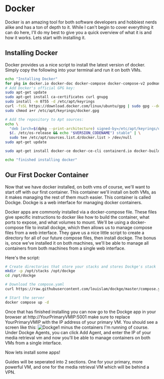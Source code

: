 # Docker

Docker is an amazing tool for both software developers and hobbiest nerds alike and has a ton of depth to it. While I can't begin to cover everything it can do here, I'll do my best to give you a quick overview of what it is and how it works.
Lets start with installing it.

## Installing Docker

Docker provides us a nice script to install the latest version of docker. Simply copy the following into your terminal and run it on both VMs.

```bash copy
echo "Installing Docker"
for pkg in docker.io docker-doc docker-compose docker-compose-v2 podman-docker containerd runc; do sudo apt-get remove $pkg; done
# Add Docker's official GPG key:
sudo apt-get update
sudo apt-get install ca-certificates curl gnupg
sudo install -m 0755 -d /etc/apt/keyrings
curl -fsSL https://download.docker.com/linux/ubuntu/gpg | sudo gpg --dearmor -o /etc/apt/keyrings/docker.gpg
sudo chmod a+r /etc/apt/keyrings/docker.gpg

# Add the repository to Apt sources:
echo \
  "deb [arch=$(dpkg --print-architecture) signed-by=/etc/apt/keyrings/docker.gpg] https://download.docker.com/linux/ubuntu \
  $(. /etc/os-release && echo "$VERSION_CODENAME") stable" | \
  sudo tee /etc/apt/sources.list.d/docker.list > /dev/null
sudo apt-get update

sudo apt-get install docker-ce docker-ce-cli containerd.io docker-buildx-plugin docker-compose-plugin

echo "finished installing docker"
```

## Our First Docker Container

Now that we have docker installed, on both vms of course, we'll want to start off with our first container. This container we'll install on both VMs, as it makes managing the rest of them much easier. This container is called Dockge. Dockge is a web interface for managing docker containers.

Docker apps are commonly installed via a docker-compose file. These files give specific instructions to docker like how to build the container, what ports to expose, and what volumes to mount. We'll be using a docker-compose file to install dockge, which then allows us to manage compose files from a web interface. They gave us a nice little script to create a directory for all of our future compose files, then install dockge. The bonus is, once we've installed it on both machines, we'll be able to manage all containers from both machines from a single web interface.

Here's the script:

```bash copy
# Create directories that store your stacks and stores Dockge's stack
mkdir -p /opt/stacks /opt/dockge
cd /opt/dockge

# Download the compose.yaml
curl https://raw.githubusercontent.com/louislam/dockge/master/compose.yaml --output compose.yaml

# Start the server
docker compose up -d
```

Once that has finished installing you can now go to the Dockge app in your browser at http://YourPrimaryVMIP:5001 make sure to replace YourPrimaryVMIP with the IP address of your primary VM. You should see a screen like this:
![Dockge1](./Dockge1.png)
minus the containers I'm running of course. Under Dockge Agents, you can click Add Agent, and enter the IP of your media retrieval vm and now you'll be able to manage containers on both VMs from a single interface.

Now lets install some apps!

Guides will be seperated into 2 sections. One for your primary, more powerful VM, and one for the media retrieval VM which will be behind a VPN.
